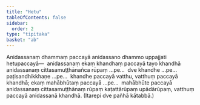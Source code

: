```yaml
---
title: "Hetu"
tableOfContents: false
sidebar:
  order: 2
type: "tipitaka"
basket: "ab"
---
```



<DynamicBreadcrumb />

<Division number="26">

<Paragraph number="598">
Anidassanaṃ dhammaṃ paccayā anidassano dhammo uppajjati hetupaccayā—  anidassanaṃ ekaṃ khandhaṃ paccayā tayo khandhā anidassanaṃ cittasamuṭṭhānañca rūpaṃ …pe…  dve khandhe …pe…  paṭisandhikkhaṇe …pe…  khandhe paccayā vatthu, vatthuṃ paccayā khandhā; ekaṃ mahābhūtaṃ paccayā …pe…  mahābhūte paccayā anidassanaṃ cittasamuṭṭhānaṃ rūpaṃ kaṭattārūpaṃ upādārūpaṃ, vatthuṃ paccayā anidassanā khandhā. (Itarepi dve pañhā kātabbā.)
</Paragraph>
</Division>